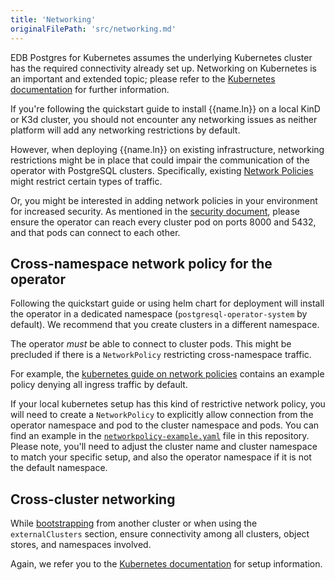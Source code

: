 ```yaml
---
title: 'Networking'
originalFilePath: 'src/networking.md'
---
```




EDB Postgres for Kubernetes assumes the underlying Kubernetes cluster has the required
connectivity already set up.
Networking on Kubernetes is an important and extended topic; please refer to
the [Kubernetes documentation](https://kubernetes.io/docs/concepts/services-networking/) for further information.

If you're following the quickstart guide to install {{name.ln}} on a local KinD or K3d cluster, you should not encounter any networking issues as neither
platform will add any networking restrictions by default.

However, when deploying {{name.ln}} on existing infrastructure, networking
restrictions might be in place that could impair the communication of the
operator with PostgreSQL clusters.
Specifically, existing [Network Policies](https://kubernetes.io/docs/concepts/services-networking/network-policies/)
might restrict certain types of traffic.

Or, you might be interested in adding network policies in your environment for
increased security.
As mentioned in the [security document](security.md), please ensure the operator can reach every cluster pod on ports 8000 and 5432, and that pods can connect to each other.

## Cross-namespace network policy for the operator

Following the quickstart guide or using helm chart for deployment will install the operator in
a dedicated namespace (`postgresql-operator-system` by default).
We recommend that you create clusters in a different namespace.

The operator *must* be able to connect to cluster pods.
This might be precluded if there is a `NetworkPolicy` restricting
cross-namespace traffic.

For example, the
[kubernetes guide on network policies](https://kubernetes.io/docs/concepts/services-networking/network-policies/)
contains an example policy denying all ingress traffic by default.

If your local kubernetes setup has this kind of restrictive network policy, you
will need to create a `NetworkPolicy` to explicitly allow connection from the
operator namespace and pod to the cluster namespace and pods. You can find an example in the
[`networkpolicy-example.yaml`](../samples/networkpolicy-example.yaml) file in this repository.
Please note, you'll need to adjust the cluster name and cluster namespace to
match your specific setup, and also the operator namespace if it is not
the default namespace.

## Cross-cluster networking

While [bootstrapping](bootstrap.md) from another cluster or when using the `externalClusters` section,
ensure connectivity among all clusters, object stores, and namespaces involved.

Again, we refer you to the [Kubernetes documentation](https://kubernetes.io/docs/concepts/services-networking/)
for setup information.
